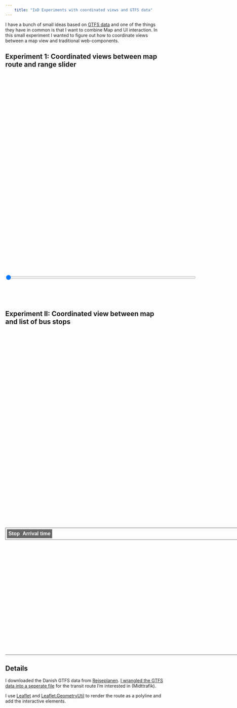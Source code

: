 ```yaml
---
    title: "IxD Experiments with coordinated views and GTFS data"
---
```


I have a bunch of small ideas based on [GTFS data](https://gtfs.org/) and one of the things they have in common is that I want to combine Map and UI interaction. In this small experiment I wanted to figure out how to coordinate views between a map view and traditional web-components.

## Experiment 1: Coordinated views between map route and range slider
<link rel="stylesheet" href="https://unpkg.com/leaflet@1.9.3/dist/leaflet.css" integrity="sha256-kLaT2GOSpHechhsozzB+flnD+zUyjE2LlfWPgU04xyI=" crossorigin="" />

<script src="https://unpkg.com/leaflet@1.9.3/dist/leaflet.js" integrity="sha256-WBkoXOwTeyKclOHuWtc+i2uENFpDZ9YPdf5Hf+D7ewM=" crossorigin=""></script>

<script src="/js/leaflet.geometryutil.js"></script>
<div id="map" style="width:100%; height:600px;"></div>
<div id="linecontainer" style="width:100%; height:100px;margin:auto;text-align: center;">
<input type="range" min="0" max="100" value="0" id="line" style="margin-top:20px;width:600px;" autocomplete="off">
</div>


<script type="text/javascript">
;(function(){
    let init = async () => {
        const map = L.map('map').setView([56.15, 10.2], 12);
        L.tileLayer('https://tile.openstreetmap.org/{z}/{x}/{y}.png', {
            maxZoom: 19,
            attribution: '&copy; <a href="http://www.openstreetmap.org/copyright">OpenStreetMap</a>'
        }).addTo(map);

        map.dragging.disable();
        map.touchZoom.disable();
        map.doubleClickZoom.disable();
        map.scrollWheelZoom.disable();
        map.boxZoom.disable();
        map.keyboard.disable();
        if (map.tap) map.tap.disable();
        document.getElementById('map').style.cursor = 'default';

        const line = document.querySelector("#line")
        const response = await fetch('/public/data/281_23982_3_12_3142.geojson')
        const json = await response.json()

        const points = json.features[0].properties.latlngdistance

        const pline = new L.Polyline(points, {
            color: 'blue',
            weight: 8,
            opacity: 0.5,
            smoothFactor: 1
        });

        pline.addTo(map);
        map.fitBounds(pline.getBounds())

        const marker = L.circleMarker(points[0], { draggable: 'true', fillOpacity: 1, color:"darkblue", fillColor: "blue", radius:8 }).addTo(map)

        pline.on("click", function (e) {
            let f = L.GeometryUtil.locateOnLine(map, pline, e.latlng)
            marker.setLatLng(e.latlng)
            setLineValue(f)
        })

        marker.on("mousedown", function (e) {
            map.dragging.disable()
            map.on("mousemove", track)
        })

        map.on("mouseup", function (e) {
            map.dragging.enable()
            map.off("mousemove", track)
        })

        line.oninput = function (e) {
            let p = L.GeometryUtil.interpolateOnLine(map, pline, this.value / 100)
            marker.setLatLng(p.latLng)
        }

        function track(e) {
            let p = pline.closestLayerPoint(map.latLngToLayerPoint(e.latlng))
            marker.setLatLng(map.layerPointToLatLng(p))

            let f = L.GeometryUtil.locateOnLine(map, pline, e.latlng)
            setLineValue(f)
        }

        function setLineValue(factor) {
            line.value = factor * 100
        }
    }

    init()
})()
    

</script>

## Experiment II: Coordinated view between map and list of bus stops

<style>
        #map2 {
            width: 100%;
            height: 600px;
        }

        #list {
            margin: auto;
            height: 400px;
            margin-top: 20px;
            width: 800px;
            overflow: scroll;
            border-bottom: 1px solid #666;
        }

        table {
            margin: auto;
            width: 800px;
            font-family: Arial, Helvetica, sans-serif;
            cursor: pointer;
        }

        table,
        th,
        td {
            border: 1px solid #666;
            border-collapse: collapse;
            padding: 4px;
        }

        th {
            background: #666;
            position: sticky;
            top: 0;
            color: white;
        }

        table tr>td:last-of-type {
            text-align: center;
        }

        table tr.focus {
            background-color: lightgray;
        }
    </style>
<div id="map2">
</div>
<div id="list">
<table>
<tbody>
<tr>
<th>Stop</th>
<th>Arrival time</th>
</tr>
</tbody>
</table>
</div>


<script type="text/javascript">
;(function(){
    let init = async () => {
        const map = L.map('map2').setView([56.15, 10.2], 1);
        L.tileLayer('https://tile.openstreetmap.org/{z}/{x}/{y}.png', {
            maxZoom: 19,
            attribution: '&copy; <a href="http://www.openstreetmap.org/copyright">OpenStreetMap</a>'
        }).addTo(map);

        //Locking interaction with map
        map.dragging.disable();
        map.touchZoom.disable();
        map.doubleClickZoom.disable();
        map.scrollWheelZoom.disable();
        map.boxZoom.disable();
        map.keyboard.disable();
        if (map.tap) map.tap.disable();
        document.getElementById('map2').style.cursor = 'default';

        const table = document.querySelector("#list table")

        table.addEventListener("mouseover", tableOver)

        const response = await fetch('/public/data/281_23982_3_12_111718624.geojson')
        const json = await response.json()

        const points = json.features[0].properties.latlngs
        const stops = json.features[0].properties.stops

        const pline = new L.Polyline(points, {
            color: 'blue',
            weight: 4,
            opacity: 0.5,
            smoothFactor: 1
        });

        pline.addTo(map);
        map.fitBounds(pline.getBounds())

        for (i in stops) {
            let stop = stops[i]
            let row = table.insertRow(-1)
            row.dataset.lat = stop.lat
            row.dataset.lng = stop.lng
            row.id = "s" + stop.stop_id
            let c0 = row.insertCell(0)
            let c1 = row.insertCell(1)
            c0.innerHTML = stop.name
            c1.innerHTML = stop.arrival
            drawstop(stop.lat, stop.lng, pline, map)
        }

        const marker = L.marker(points[0]).addTo(map)
        let icon = document.querySelector("#map2 img.leaflet-marker-icon")
        icon.draggable = false;

        function tableOver(evt) {
            let t = evt.target.nodeName == "TD" ? evt.target.parentNode : evt.target

            if (t.nodeName == "TH" || t.nodeName == "TABLE") {
                return
            }

            let focus = document.querySelector("table tr.focus")

            if (focus) {
                focus.classList = ""
            }
            t.classList = "focus"

            let latlng = L.latLng([t.dataset.lat, t.dataset.lng])
            marker.setLatLng(latlng)
        }

        pline.on("click", function (e) {
            marker.setLatLng(e.latlng)

            let p = pline.closestLayerPoint(map.latLngToLayerPoint(e.latlng))
            let closestStopId = findClosestStopID(p, stops, map)
            if (closestStopId != -1) {
                focusStopInTable(closestStopId)
            }
        })

        marker.on("mousedown", function (e) {
            map.dragging.disable()
            map.on("mousemove", track)
        })

        map.on("mouseup", function (e) {
            map.dragging.enable()
            map.off("mousemove", track)
        })

        function track(e) {
            let p = pline.closestLayerPoint(map.latLngToLayerPoint(e.latlng))
            marker.setLatLng(map.layerPointToLatLng(p));

            let closestStopId = findClosestStopID(p, stops, map)
            if (closestStopId != -1) {
                focusStopInTable(closestStopId)
            }
        }

        function drawstop(lat, lng, polyline, map) {
            L.circle([parseFloat(lat), parseFloat(lng)], { color: "darkblue", radius: 3, fillColor: "darkblue" }).addTo(map)
        }

        function findClosestStopID(point, stops, map) {
            let lowestDistance = 1000
            let closestStopId = -1

            //this can be optimized
            //either by maintaining a closestStop index for searching on move
            //or with a binary search
            //not an issue for the demo, just not ideal
            for (i in stops) {
                s = stops[i]
                let distance = map.latLngToLayerPoint(L.latLng([s.lat, s.lng])).distanceTo(point)
                if (distance < lowestDistance) {
                    closestStopId = s.stop_id
                    lowestDistance = distance
                }
            }

            return closestStopId
        }

        function focusStopInTable(stopID) {
            let focus = document.querySelector("table tr.focus")

            if (focus) {
                focus.classList = ""
            }

            let t = document.querySelector("table tr#s" + stopID)
            t.classList = "focus"
            t.scrollIntoView({ block: "center" })
        }

    }

    init()
})()
    
</script>


## Details

I downloaded the Danish GTFS data from [Rejseplanen](https://www.rejseplanen.info/labs/GTFS.zip). [I wrangled the GTFS data into a seperate file](https://github.com/henrikkorsgaard/GTFS-wrangler/blob/main/parse-gtfs-trip.py) for the transit route I'm interested in (Midttrafik).

I use [Leaflet](https://leafletjs.com/) and [Leaflet.GeometryUtil](https://github.com/makinacorpus/Leaflet.GeometryUtil) to render the route as a polyline and add the interactive elements. 

